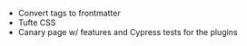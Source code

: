 - Convert tags to frontmatter
- Tufte CSS
- Canary page w/ features and Cypress tests for the plugins